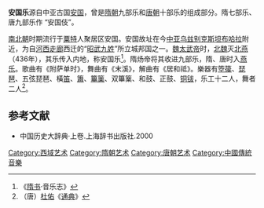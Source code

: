 '''安国乐'''源自中亚古国[[安国_(昭武九姓)|安国]]，曾是[[隋朝|隋朝]]九部乐和[[唐朝|唐朝]]十部乐的组成部分。隋七部乐、唐九部乐作 “安国伎”。

[[南北朝|南北朝]]时期流行于[[粟特|粟特]]人聚居区安国。安国故址在今[[中亚|中亚]][[乌兹别克斯坦|乌兹别克斯坦]][[布哈拉|布哈拉]]附近，为自[[河西走廊|河西走廊]]西迁的“[[昭武九姓|昭武九姓]]”所立城邦国之一。[[魏太武帝|魏太武帝]]时，[[北魏|北魏]]灭[[北燕|北燕]]（436年），其乐传入内地，称安国乐<ref>《[[隋书|隋书]]·音乐志》</ref>。隋炀帝将其收进九部乐，隋、唐时入[[燕乐|燕乐]]。歌曲有《附萨单时》，舞曲有《末溪》，解曲有《居和祗》。樂器有[[箜篌|箜篌]]、[[琵琶|琵琶]]、五弦琵琶、橫[[笛|笛]]、[[簫|簫]]、[[篳篥|篳篥]]、双篳篥、和鼓、正鼓、[[铜钹|铜钹]]，乐工十二人，舞者二人<ref>（唐）[[杜佑|杜佑]]《[[通典|通典]]》</ref>。

==参考文献==
{{reflist}}
* 中国历史大辞典·上卷.上海辞书出版社.2000

[[Category:西域艺术|Category:西域艺术]]
[[Category:隋朝艺术|Category:隋朝艺术]]
[[Category:唐朝艺术|Category:唐朝艺术]]
[[Category:中國傳統音樂|Category:中國傳統音樂]]